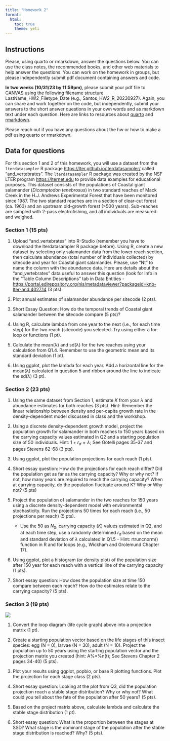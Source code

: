 ```yaml
---
title: "Homework 2"
format: 
  html:
    toc: true
    theme: yeti
---
```


## Instructions

Please, using quarto or rmarkdown, answer the questions below. You can use the class notes, the recommended books, and other web materials to help answer the questions. You can work on the homework in groups, but please independently submit pdf document containing answers and code.

**In two weeks (10/31/23 by 11:59pm)**, please submit your pdf file to CANVAS using the following filename structure LastName_HW2_Filetype_Date (e.g., Santos_HW2_R_20230927). Again, you can share and work together on the code, but independently, submit your answers to the short answer questions in your own words and as markdown text under each question. Here are links to resources about [quarto](https://r4ds.hadley.nz/quarto) and [rmarkdown](https://rmarkdown.rstudio.com/lesson-1.html).

Please reach out if you have any questions about the hw or how to make a pdf using quarto or rmarkdown.

## Data for questions

For this section 1 and 2 of this homework, you will use a dataset from the `lterdatasampler` R package <https://lter.github.io/lterdatasampler/> called "and_vertebrates". The `lterdatasampler` R package was created by the NSF LTER program <https://lternet.edu> to provide data examples for educational purposes. This dataset consists of the populations of Coastal giant salamander (*Dicamptodon tenebrosus*) in two standard reaches of Mack Creek in the H.J. Andrews Experimental Forest that have been monitored since 1987. The two standard reaches are in a section of clear-cut forest (ca. 1963) and an upstream old-growth forest (\>500 years). Sub-reaches are sampled with 2-pass electrofishing, and all individuals are measured and weighed.

### Section 1 (15 pts)

1.  Upload "and_vertebrates" into R-Studio (remember you have to download the lterdatasampler R package before). Using R, create a new dataset by selecting only salamander data from the lower reach section, then calculate abundance (total number of individuals collected) by sitecode and year for Coastal giant salamander. Please, use "Nt" to name the column with the abundance data. Here are details about the "and_vertebrates" data useful to answer this question (look for info in the "Table Column Descriptions" tab in Data Entities - <https://portal.edirepository.org/nis/metadataviewer?packageid=knb-lter-and.4027.14> (3 pts).

2.  Plot annual estimates of salamander abundance per sitecode (2 pts).

3.  Short Essay Question: How do the temporal trends of Coastal giant salamander between the sitecode compare (5 pts)?

4.  Using R, calculate lambda from one year to the next (i.e., for each time step) for the two reach (sitecode) you selected. Try using either a for-loop or functions (1 pt).

5.  Calculate the mean(λ) and sd(λ) for the two reaches using your calculation from Q1.4. Remember to use the geometric mean and its standard deviation (1 pt).

6.  Using ggplot, plot the lambda for each year. Add a horizontal line for the mean(λ) calculated in question 5 and ribbon around the line to indicate the sd(λ) (3 pt).

### Section 2 (23 pts)

1.  Using the same dataset from Section 1, estimate $K$ from your $\lambda$ and abundance estimates for both reaches (3 pts). Hint: Remember the linear relationship between density and per-capita growth rate in the density-dependent model discussed in class and the workshop.

2.  Using a discrete density-dependent growth model, project the population growth for salamander in both reaches to 150 years based on the carrying capacity values estimated in Q2 and a starting population size of 50 individuals. Hint: $1 + r_d = \lambda$; See Gotelli pages 35-37 and pages Stevens 62-68 (3 pts).

3.  Using ggplot, plot the population projections for each reach (1 pts).

4.  Short essay question: How do the projections for each reach differ? Did the population get as far as the carrying capacity? Why or why not? If not, how many years are required to reach the carrying capacity? When at carrying capacity, do the population fluctuate around K? Why or Why not? (5 pts)

5.  Project the population of salamander in the two reaches for 150 years using a discrete density-dependent model with environmental stochasticity. Run the projections 50 times for each reach (i.e., 50 projections per reach) (5 pts).\

    -   Use the 50 as $N_0$, carrying capacity ($K$) values estimated in Q2, and at each time step, use a randomly determined $r_d$ based on the mean and standard deviation of $\lambda$ calculated in Q1.5 -- Hint: rtruncnorm() function in R and for loops (e.g., Wickham and Grolemund Chapter 17).

6.  Using ggplot, plot a histogram (or density plot) of the population size after 150 year for each reach with a vertical line of the carrying capacity (1 pts).

7.  Short essay question: How does the population size at time 150 compare between each reach? How do the estimates relate to the carrying capacity? (5 pts).

### Section 3 (19 pts)

![](insect_model.png)

1. Convert the loop diagram (life cycle graph) above into a projection matrix (1 pt).

2.  Create a starting population vector based on the life stages of this insect species: egg (N = 0), larvae (N = 30), adult (N = 10). Project the population up to 50 years using the starting population vector and the projection matrix you created (hint: A%\*%n(t); See Stevens Chapter 2 pages 34-40) (5 pts).

3.  Plot your results using ggplot, popbio, or base R plotting functions. Plot the projection for each stage class (2 pts).

4.  Short essay question: Looking at the plot from Q3, did the population projection reach a stable stage distribution? Why or why not? What could you tell about the fate of the population after 50 years? (5 pts).

5.  Based on the project matrix above, calculate lambda and calculate the stable stage distribution (1 pt).

6.  Short essay question: What is the proportion between the stages at SSD? What stage is the dominant stage of the population after the stable stage distribution is reached? Why? (5 pts).